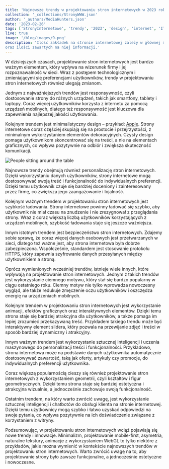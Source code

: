 ```yaml
---
title: 'Najnowsze trendy w projektowaniu stron internetowych w 2023 roku'
collection: '_collections/StronyWWW.json'
author: '_authors/MediaHunters.json'
date: '2023-02-26'
tags: ['StronyInternetowe', 'trendy', '2023', 'design', 'internet', 'IT']
live: true
image: '/blog/images/9.png'
description: 'Ilość zakładek na stronie internetowej zależy w głównej mierze od tematyki strony
oraz ilości zawartych na niej informacji.'
---
```


W dzisiejszych czasach, projektowanie stron internetowych jest bardzo ważnym elementem, który wpływa na wizerunek firmy i jej rozpoznawalność w sieci. Wraz z postępem technologicznym i zmieniającymi się preferencjami użytkowników, trendy w projektowaniu stron internetowych również ulegają zmianom.

Jednym z najważniejszych trendów jest responsywność, czyli dostosowanie strony do różnych urządzeń, takich jak smartfony, tablety i laptopy. Coraz więcej użytkowników korzysta z internetu za pomocą urządzeń mobilnych, dlatego też responsywność jest kluczowa dla zapewnienia najlepszej jakości użytkowania.

Kolejnym trendem jest minimalistyczny design – przykład: [Apple](https://www.apple.com/). Strony internetowe coraz częściej skupiają się na prostocie i przejrzystości, z minimalnym wykorzystaniem elementów dekoracyjnych. Czysty design pomaga użytkownikom skoncentrować się na treści, a nie na elementach graficznych, co wpływa pozytywnie na odbiór i zwiększa skuteczność komunikacji.

![People sitting around the table](../blog/images/10.png)

Najnowsze trendy obejmują również personalizację stron internetowych. Dzięki wykorzystaniu danych użytkowników, strony internetowe mogą dostosowywać swoją treść i funkcjonalność do indywidualnych preferencji. Dzięki temu użytkownik czuje się bardziej doceniony i zainteresowany przez firmę, co zwiększa jego zaangażowanie i lojalność.

Kolejnym ważnym trendem w projektowaniu stron internetowych jest szybkość ładowania. Strony internetowe powinny ładować się szybko, aby użytkownik nie miał czasu na znudzenie i nie zrezygnował z przeglądania strony. Wraz z coraz większą liczbą użytkowników korzystających z urządzeń mobilnych, szybkość ładowania staje się jeszcze ważniejsza.

Innym istotnym trendem jest bezpieczeństwo stron internetowych. Zdajemy sobie sprawę, że coraz więcej danych osobowych jest przetwarzanych w sieci, dlatego też ważne jest, aby strona internetowa była dobrze zabezpieczona. Współcześnie, standardem jest stosowanie protokołu HTTPS, który zapewnia szyfrowanie danych przesyłanych między użytkownikiem a stroną.

Oprócz wymienionych wcześniej trendów, istnieje wiele innych, które wpływają na projektowanie stron internetowych. Jednym z takich trendów jest wykorzystanie ciemnego motywu, który stał się bardzo popularny w ciągu ostatniego roku. Ciemny motyw nie tylko wprowadza nowoczesny wygląd, ale także redukuje zmęczenie oczu użytkowników i oszczędza energię na urządzeniach mobilnych.

Kolejnym trendem w projektowaniu stron internetowych jest wykorzystanie animacji, efektów graficznych oraz interaktywnych elementów. Dzięki temu strona staje się bardziej atrakcyjna dla użytkowników, a także pomaga im lepiej zrozumieć przekazywaną treść. Przykładem takiego trendu może być interaktywny element slidera, który pozwala na przewijanie zdjęć i treści w sposób bardziej dynamiczny i atrakcyjny.

Innym ważnym trendem jest wykorzystanie sztucznej inteligencji i uczenia maszynowego do personalizacji treści i funkcjonalności. Przykładowo, strona internetowa może na podstawie danych użytkownika automatycznie dostosowywać zawartość, taką jak oferty, artykuły czy promocje, do indywidualnych preferencji użytkownika.

Coraz większą popularnością cieszy się również projektowanie stron internetowych z wykorzystaniem geometrii, czyli kształtów i figur geometrycznych. Dzięki temu strona staje się bardziej estetyczna i atrakcyjna wizualnie, a jednocześnie zachowuje swoją funkcjonalność.

Ostatnim trendem, na który warto zwrócić uwagę, jest wykorzystanie sztucznej inteligencji i chatbotów do obsługi klienta na stronie internetowej. Dzięki temu użytkownicy mogą szybko i łatwo uzyskać odpowiedzi na swoje pytania, co wpływa pozytywnie na ich doświadczenie związane z korzystaniem z witryny.

Podsumowując, w projektowaniu stron internetowych wciąż pojawiają się nowe trendy i innowacje. Minimalizm, projektowanie mobile-first, asymetria, naturalne tekstury, animacje z wykorzystaniem WebGL to tylko niektóre z przykładów, jakie można wymienić w kontekście najnowszych trendów w projektowaniu stron internetowych. Warto zwrócić uwagę na to, aby projektowanie strony było zawsze funkcjonalne, a jednocześnie estetyczne i nowoczesne.

